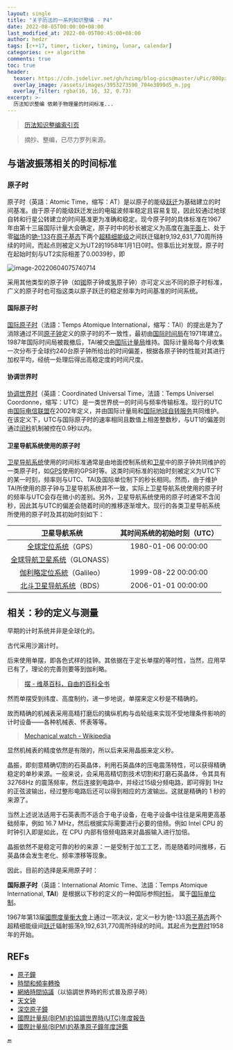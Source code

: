```yaml
---
layout: single
title: "关于历法的一系列知识整编 - P4"
date: 2022-08-05T00:00:00+08:00
last_modified_at: 2022-08-05T00:45:00+08:00
author: hedzr
tags: [c++17, timer, ticker, timing, lunar, calendar]
categories: c++ algorithm
comments: true
toc: true
header:
  teaser: https://cdn.jsdelivr.net/gh/hzimg/blog-pics@master/uPic/800px-World_Time_Zones_Map.png
  overlay_image: /assets/images/3953273590_704e3899d5_m.jpg
  overlay_filter: rgba(16, 16, 32, 0.73)
excerpt: >-
  历法知识整编 依赖于物理量的时间标准...
---
```


> [历法知识整编索引页](https://hedzr.com/c++/algorithm/about-legal-calendar/)

> 摘抄、整编，已尽力罗列来源。

## 与谐波振荡相关的时间标准

### 原子时

原子时（英語：Atomic Time，缩写：AT）是以原子的能级[跃迁](https://zh.wikipedia.org/wiki/跃迁)为基础建立的时间基准。由于原子的能级跃迁发出的电磁波频率稳定且容易复现，因此较通过地球自转和行星公转建立的时间基准更为准确和稳定。现今原子时的具体标准在1967年由第十三届国际计量大会确定，原子时中的秒长被定义为高度在[海平面](https://zh.wikipedia.org/wiki/海平面)上、处于零[磁场](https://zh.wikipedia.org/wiki/磁场)的[铯-133](https://zh.wikipedia.org/wiki/铯的同位素#铯-133)在[原子基态](https://zh.wikipedia.org/wiki/基态)下两个[超精细能级](https://zh.wikipedia.org/wiki/超精细结构)之间跃迁辐射9,192,631,770周所持续的时间，而起点则被定义为UT2的1958年1月1日0时。但事后比对发现，原子时在起始时刻与UT2实际相差了0.0039秒，即

![image-20220604075740714](https://cdn.jsdelivr.net/gh/hzimg/blog-pics@master/uPic/image-20220604075740714.png)

采用其他类型的原子钟（如[铷](https://zh.wikipedia.org/wiki/铷)原子钟或[氢](https://zh.wikipedia.org/wiki/氢)原子钟）亦可定义出不同的原子时标准，广义的原子时也可指这类以原子跃迁的稳定频率为时间基准的时间系统。

#### 国际原子时

[国际原子时](https://zh.wikipedia.org/wiki/国际原子时)（法語：Temps Atomique International，缩写：TAI）的提出是为了消除通过不同[原子钟](https://zh.wikipedia.org/wiki/原子鐘)定义的原子时的不一致性，最初由[国际时间局](https://zh.wikipedia.org/wiki/国际时间局)在1971年建立。1987年国际时间局被裁撤后，TAI被交由[国际计量局](https://zh.wikipedia.org/wiki/國際計量局)维持。国际计量局每个月收集一次分布于全球约240台原子钟所给出的时间偏差，根据各原子钟的性能对其进行加权平均，经统一处理后得出高稳定度的时间尺度。

#### 协调世界时

[协调世界时](https://zh.wikipedia.org/wiki/协调世界时)（英語：Coordinated Universal Time，法語：Temps Universel Coordonne，缩写：UTC）是一类世界统一的时间与频率传输标准。现行的UTC由[国际电信联盟](https://zh.wikipedia.org/wiki/国际电信联盟)在2002年定义，并由国际计量局和[国际地球自转服务](https://zh.wikipedia.org/wiki/国际地球自转服务)共同维护。在该定义下，UTC与国际原子时的速率相同且数值上相差整数秒，与UT1的偏差则通过[闰秒](https://zh.wikipedia.org/wiki/闰秒)机制被控在0.9秒以内。

#### 卫星导航系统使用的原子时

[卫星导航系统](https://zh.wikipedia.org/wiki/卫星导航系统)使用的时间标准通常是由地面控制系统和[卫星](https://zh.wikipedia.org/wiki/人造卫星)中的原子钟共同维护的一类原子时，如[GPS](https://zh.wikipedia.org/wiki/GPS)使用的GPS时等。这类时间标准的初始时刻被定义为UTC下的某一时刻，频率则与UTC、TAI及国际单位制下的秒长相同。然而，由于维护TAI所使用的原子钟与卫星导航系统并不一致，实际上卫星导航系统使用的原子时的频率与UTC会存在微小的差别。另外，卫星导航系统使用的原子时通常不含闰秒，因此其与UTC的偏差会随着时间的推移逐渐增大。现行的各类卫星导航系统所使用的原子时及其初始时刻如下：

|                                 卫星导航系统                                  | 其时间系统的初始时刻（UTC） |
| :---------------------------------------------------------------------------: | :-------------------------: |
|       [全球定位系统](https://zh.wikipedia.org/wiki/全球定位系统)（GPS）       |     1980-01-06 00:00:00     |
| [全球导航卫星系统](https://zh.wikipedia.org/wiki/全球导航卫星系统)（GLONASS） |                             |
|   [伽利略定位系統](https://zh.wikipedia.org/wiki/伽利略定位系統)（Galileo）   |     1999-08-22 00:00:00     |
|   [北斗卫星导航系统](https://zh.wikipedia.org/wiki/北斗卫星导航系统)（BDS）   |     2006-01-01 00:00:00     |

## 相关：秒的定义与测量

早期的计时系统并非是全球化的。

古代采用沙漏计时。

后来使用单摆，即各色式样的挂钟。其依据在于定长单摆的等时性，当然，应用早已有了，理论的完善则要等到伽利略。

> [摆 - 维基百科，自由的百科全书](https://zh.m.wikipedia.org/zh-hans/%E6%93%BA)

然而单摆受到纬度、高度制约，进一步地说，单摆来定义秒是不精确的。

故而精确的机械表采用高精打磨后的擒纵机构与齿轮组来实现不受地理条件影响的计时设备——各种机械表、怀表等等。

> [Mechanical watch - Wikipedia](https://en.wikipedia.org/wiki/Mechanical_watch)

显然机械表的精度依然是有限的，所以后来采用晶振来定义秒。

晶振，即刻意精确切割的石英晶体，利用石英晶体的压电震荡特性，可以获得精确稳定的单秒来源。一般来说，会采用高精切割技术切割和打磨石英晶体，令其具有 32768Hz 的震荡频率，然后连接到电路中，并经过15级分频电路，即可得到 1Hz 的正弦波输出，经过整形电路后还可以得到相应的方波输出。这就是精确的 1 秒的来源了。

当然上述说法适用于石英表而不适合于电子设备，在电子设备中往往是采用更高基础频率，例如 16.7 MHz，然后根据实际需要进行必要的倍频。例如 Intel CPU 的时钟引入即是如此，在 CPU 内部有倍频电路来对晶振输入进行加倍。

晶振依然不是稳定可靠的秒的来源：一是受制于加工工艺，而是随着时间推移，石英晶体会发生老化、频率漂移等现象。

因此，目前的选择是采用原子时：

**国际原子时**（英語：International Atomic Time、法語：Temps Atomique International, **TAI**）是根据以下秒的定义的一种国际参照[时标](https://zh.wikipedia.org/w/index.php?title=时标（物理）&action=edit&redlink=1)， 属于[国际单位制](https://zh.wikipedia.org/wiki/国际单位制)。

1967年第13届[國際度量衡大會](https://zh.wikipedia.org/wiki/國際度量衡大會)上通过一项决议，定义一秒为铯-133[原子](https://zh.wikipedia.org/wiki/原子)[基态](https://zh.wikipedia.org/wiki/基态)两个超精细能级间[跃迁](https://zh.wikipedia.org/wiki/跃迁)辐射振荡9,192,631,770周所持续的时间。其起点为[世界时](https://zh.wikipedia.org/wiki/世界时)1958年的开始。

## REFs

- [原子鐘](https://zh.wikipedia.org/wiki/原子鐘)
- [時間和頻率轉換](https://zh.wikipedia.org/wiki/時間和頻率轉換)
- [網絡時間協議](https://zh.wikipedia.org/wiki/網絡時間協議)（以協調世界時的形式普及原子時）
- [天文钟](https://zh.wikipedia.org/wiki/天文钟)
- [深空原子鐘](https://zh.wikipedia.org/wiki/深空原子钟)
- [國際計量局(BIPM)的協調世界時(UTC)年度報告](https://www.bipm.org/en/time-ftp/annual-reports)
- [國際計量局(BIPM)的基準原子鐘年度評鑑](https://webtai.bipm.org/ftp/pub/tai/data/PSFS_reports/)

:end:
